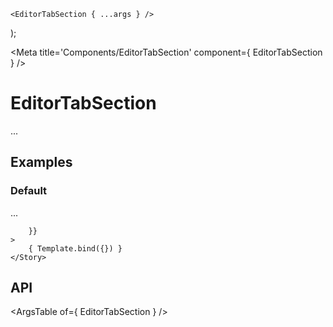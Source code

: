 
	<EditorTabSection { ...args } />
);

<Meta title='Components/EditorTabSection' component={ EditorTabSection } />

# EditorTabSection

...

## Examples

### Default

...

<Canvas>
	<Story
		name="Default"
		args={{
			
		}}
	>
		{ Template.bind({}) }
	</Story>
</Canvas>

## API

<ArgsTable of={ EditorTabSection } />
